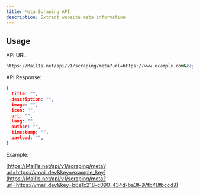 ```yaml
---
title: Meta Scraping API
description: Extract website meta information
---
```


##  Usage

API URL:
```bash
https://Mail1s.net/api/v1/scraping/meta?url=https://www.example.com&key=your_api_key
```

API Response:
```json
{
  title: "",
  description: "",
  image: "",
  icon: "",
  url: "",
  lang: "",
  author: "",
  timestamp: "",
  payload: "",
}
```

Example:

[https://Mail1s.net/api/v1/scraping/meta?url=https://vmail.dev&key=example_key](https://Mail1s.net/api/v1/scraping/meta?url=https://vmail.dev&key=b6e1c218-c090-434d-ba3f-97fb48fbccd9)
